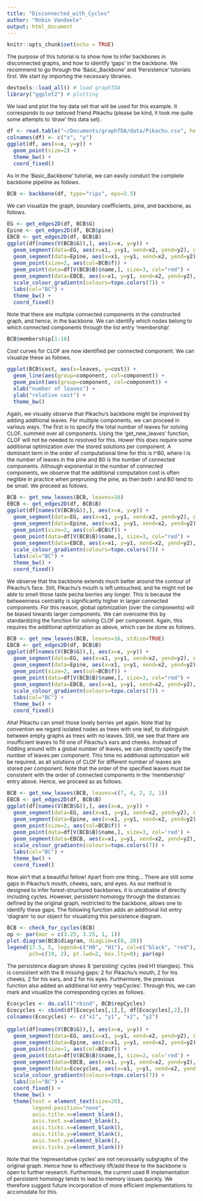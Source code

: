 ```yaml
---
title: "Disconnected_with_Cycles"
author: "Robin Vandaele"
output: html_document
---
```


<style type="text/css">

body{ /* Normal  */
      font-size: 12px;
  }
td {  /* Table  */
  font-size: 8px;
}
h1.title {
  font-size: 38px;
  color: DarkRed;
}
h1 { /* Header 1 */
  font-size: 28px;
  color: DarkBlue;
}
h2 { /* Header 2 */
    font-size: 22px;
  color: DarkBlue;
}
h3 { /* Header 3 */
  font-size: 18px;
  font-family: "Times New Roman", Times, serif;
  color: DarkBlue;
}
code.r{ /* Code block */
    font-size: 12px;
}
pre { /* Code block - determines code spacing between lines */
    font-size: 14px;
}
</style>

```r
knitr::opts_chunk$set(echo = TRUE)
```

The purpose of this tutorial is to show how to infer backbones in disconnected graphs, and how to identify 'gaps' in the backbone.
We recommend to go through the 'Basic_Backbone' and 'Persistence' tutorials first.
We start by importing the necessary libraries.

```r
devtools::load_all() # load graphTDA
library("ggplot2") # plotting
```

We load and plot the toy data set that will be used for this example.
It corresponds to our beloved friend Pikachu (please be kind, it took me quite some attempts to 'draw' this data set).

```r
df <- read.table("~/Documents/graphTDA/data/Pikachu.csv", header=FALSE, sep=",")
colnames(df) <- c("x", "y")
ggplot(df, aes(x=x, y=y)) +
  geom_point(size=2) +
  theme_bw() +
  coord_fixed()
```

As in the 'Basic_Backbone' tutorial, we can easily conduct the complete backbone pipeline as follows.

```r
BCB <- backbone(df, type="rips", eps=3.5)
```

We can visualize the graph, boundary coefficients, pine, and backbone, as follows.

```r
EG <- get_edges2D(df, BCB$G)
Epine <- get_edges2D(df, BCB$pine)
EBCB <- get_edges2D(df, BCB$B)
ggplot(df[names(V(BCB$G)),], aes(x=x, y=y)) +
  geom_segment(data=EG, aes(x=x1, y=y1, xend=x2, yend=y2), color='black', alpha=0.15) +
  geom_segment(data=Epine, aes(x=x1, y=y1, xend=x2, yend=y2), color='black') +
  geom_point(size=2, aes(col=BCB$f)) +
  geom_point(data=df[V(BCB$B)$name,], size=3, col="red") +
  geom_segment(data=EBCB, aes(x=x1, y=y1, xend=x2, yend=y2), color='red', size=2) +
  scale_colour_gradientn(colours=topo.colors(7)) +
  labs(col="BC") +
  theme_bw() +
  coord_fixed()
```

Note that there are multiple connected components in the constructed graph, and hence, in the backbone.
We can identify which nodes belong to which connected components through the list entry 'membership'.

```r
BCB$membership[1:10]
```

Cost curves for CLOF are now identified per connected component.
We can visualize these as follows.

```r
ggplot(BCB$cost, aes(x=leaves, y=cost)) +
  geom_line(aes(group=component, col=component)) +
  geom_point(aes(group=component, col=component)) +
  xlab("number of leaves") +
  ylab("relative cost") +
  theme_bw()
```

Again, we visually observe that Pikachu's backbone might be improved by adding additional leaves.
For multiple components, we can proceed in various ways.
The first is to specify the total number of leaves for solving CLOF, summed over all components.
Using the 'get_new_leaves' function, CLOF will not be needed to resolved for this.
Hower this does require some additional optimization over the stored solutions per component.
A dominant term in the order of computational time for this is l^B0, where l is the number of leaves in the pine and B0 is the number of connected components.
Although exponential in the number of connected components, we observe that the additional computation cost is often neglible in practice when prepruning the pine, as then both l and B0 tend to be small. 
We proceed as follows.

```r
BCB <- get_new_leaves(BCB, leaves=16)
EBCB <- get_edges2D(df, BCB$B)
ggplot(df[names(V(BCB$G)),], aes(x=x, y=y)) +
  geom_segment(data=EG, aes(x=x1, y=y1, xend=x2, yend=y2), color='black', alpha=0.15) +
  geom_segment(data=Epine, aes(x=x1, y=y1, xend=x2, yend=y2), color='black') +
  geom_point(size=2, aes(col=BCB$f)) +
  geom_point(data=df[V(BCB$B)$name,], size=3, col="red") +
  geom_segment(data=EBCB, aes(x=x1, y=y1, xend=x2, yend=y2), color='red', size=2) +
  scale_colour_gradientn(colours=topo.colors(7)) +
  labs(col="BC") +
  theme_bw() +
  coord_fixed()
```

We observe that the backbone extends much better around the contour of Pikachu's face.
Still, Pikachu's mouth is left untouched, and he might not be able to smell those taste pecha berries any longer.
This is because the betweenness centrality is significantly higher in larger connected components.
For this reason, global optimization (over the components) will be biased towards larger components.
We can overcome this by standardizing the function for solving CLOF per component.
Again, this requires the additional optimization as above, which can be done as follows.

```r
BCB <- get_new_leaves(BCB, leaves=16, stdize=TRUE)
EBCB <- get_edges2D(df, BCB$B)
ggplot(df[names(V(BCB$G)),], aes(x=x, y=y)) +
  geom_segment(data=EG, aes(x=x1, y=y1, xend=x2, yend=y2), color='black', alpha=0.15) +
  geom_segment(data=Epine, aes(x=x1, y=y1, xend=x2, yend=y2), color='black') +
  geom_point(size=2, aes(col=BCB$f)) +
  geom_point(data=df[V(BCB$B)$name,], size=3, col="red") +
  geom_segment(data=EBCB, aes(x=x1, y=y1, xend=x2, yend=y2), color='red', size=2) +
  scale_colour_gradientn(colours=topo.colors(7)) +
  labs(col="BC") +
  theme_bw() +
  coord_fixed()
```

Aha! Pikachu can smell those lovely berries yet again.
Note that by convention we regard isolated nodes as trees with one leaf, to distinguish between empty graphs as trees with no leaves.
Still, we see that there are insufficient leaves to fill one of Pikachu's ears and cheeks.
Instead of fiddling around with a global number of leaves, we can directly specify the number of leaves per component.
This time no additional optimization will be required, as all solutions of CLOF for different number of leaves are stored per component.
Note that the order of the specified leaves must be consistent with the order of connected components in the 'membership' entry above.
Hence, we proceed as as follows.

```r
BCB <- get_new_leaves(BCB, leaves=c(7, 4, 2, 2, 1))
EBCB <- get_edges2D(df, BCB$B)
ggplot(df[names(V(BCB$G)),], aes(x=x, y=y)) +
  geom_segment(data=EG, aes(x=x1, y=y1, xend=x2, yend=y2), color='black', alpha=0.15) +
  geom_segment(data=Epine, aes(x=x1, y=y1, xend=x2, yend=y2), color='black') +
  geom_point(size=2, aes(col=BCB$f)) +
  geom_point(data=df[V(BCB$B)$name,], size=3, col='red') +
  geom_segment(data=EBCB, aes(x=x1, y=y1, xend=x2, yend=y2), color='red', size=2) +
  scale_colour_gradientn(colours=topo.colors(7)) +
  labs(col="BC") +
  theme_bw() +
  coord_fixed()
```

Now ain't that a beautiful fellow!
Apart from one thing... There are still some gaps in Pikachu's mouth, cheeks, ears, and eyes.
As our method is designed to infer forest-structured backbones, it is uncabable of directly including cycles.
However, persistent homology through the distances defined by the original graph, restricted to the backbone, allows one to identify these gaps.
The following function adds an additional list entry 'diagram' to our object for visualizing this persistence diagram.

```r
BCB <- check_for_cycles(BCB)
op <- par(mar = c(3.25, 3.25, 1, 1))
plot.diagram(BCB$diagram, diagLim=c(0, 20))
legend(17.5, 5, legend=c("H0", "H1"), col=c("black", "red"), 
       pch=c(19, 2), pt.lwd=2, box.lty=0); par(op)
```

The persistence diagram shows 8 'persisting' cycles (red H1 triangles).
This is consistent with the 8 missing gaps: 2 for Pikachu's mouth, 2 for his cheeks, 2 for his ears, and 2 for his eyes.
Furthermore, the previous function also added an additional list entry 'repCycles'.
Through this, we can mark and visualize the corresponding cycles as follows.

```r
Ecocycles <- do.call("rbind", BCB$repCycles)
Ecocycles <- cbind(df[Ecocycles[,1],], df[Ecocycles[,2],])
colnames(Ecocycles) <- c("x1", "y1", "x2", "y2")

ggplot(df[names(V(BCB$G)),], aes(x=x, y=y)) +
  geom_segment(data=EG, aes(x=x1, y=y1, xend=x2, yend=y2), color='black', alpha=0.15) +
  geom_segment(data=Epine, aes(x=x1, y=y1, xend=x2, yend=y2), color='black') +
  geom_point(size=1, aes(col=BCB$f)) +
  geom_point(data=df[V(BCB$B)$name,], size=2, col='red') +
  geom_segment(data=EBCB, aes(x=x1, y=y1, xend=x2, yend=y2), color='red', size=1) +
  geom_segment(data=Ecocycles, aes(x=x1, y=y1, xend=x2, yend=y2), color='black', size=2, alpha=0.75) +
  scale_colour_gradientn(colours=topo.colors(7)) +
  labs(col="BC") +
  coord_fixed() +
  theme_bw() +
  theme(text = element_text(size=20),
        legend.position="none",
        axis.title.x=element_blank(),
        axis.text.x=element_blank(),
        axis.ticks.x=element_blank(),
        axis.title.y=element_blank(),
        axis.text.y=element_blank(),
        axis.ticks.y=element_blank())
```

Note that the 'representative cycles' are not necessarily subgraphs of the original graph.
Hence how to effectively lift/add these to the backbone is open to further research.
Furthermore, the current used R implementation of persistent homology tends to lead to memory issues quickly.
We therefore suggest future incorporation of more efficient implementations to accomodate for this.
